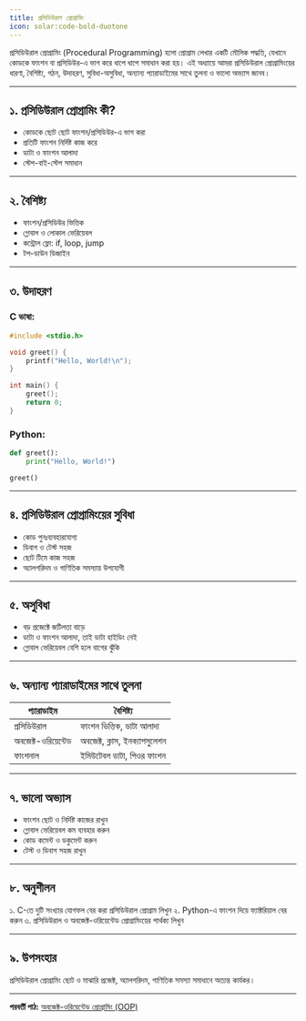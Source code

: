 ```yaml
---
title: প্রসিডিউরাল প্রোগ্রামিং
icon: solar:code-bold-duotone
---
```


প্রসিডিউরাল প্রোগ্রামিং (Procedural Programming) হলো প্রোগ্রাম লেখার একটি মৌলিক পদ্ধতি, যেখানে কোডকে ফাংশন বা প্রসিডিউর-এ ভাগ করে ধাপে ধাপে সমাধান করা হয়। এই অধ্যায়ে আমরা প্রসিডিউরাল প্রোগ্রামিংয়ের ধারণা, বৈশিষ্ট্য, গঠন, উদাহরণ, সুবিধা-অসুবিধা, অন্যান্য প্যারাডাইমের সাথে তুলনা ও ভালো অভ্যাস জানব।

---

## ১. প্রসিডিউরাল প্রোগ্রামিং কী?

- কোডকে ছোট ছোট ফাংশন/প্রসিডিউর-এ ভাগ করা
- প্রতিটি ফাংশন নির্দিষ্ট কাজ করে
- ডাটা ও ফাংশন আলাদা
- স্টেপ-বাই-স্টেপ সমাধান

---

## ২. বৈশিষ্ট্য

- ফাংশন/প্রসিডিউর ভিত্তিক
- গ্লোবাল ও লোকাল ভেরিয়েবল
- কন্ট্রোল ফ্লো: if, loop, jump
- টপ-ডাউন ডিজাইন

---

## ৩. উদাহরণ

### C ভাষা:
```c
#include <stdio.h>

void greet() {
    printf("Hello, World!\n");
}

int main() {
    greet();
    return 0;
}
```

### Python:
```python
def greet():
    print("Hello, World!")

greet()
```

---

## ৪. প্রসিডিউরাল প্রোগ্রামিংয়ের সুবিধা

- কোড পুনঃব্যবহারযোগ্য
- ডিবাগ ও টেস্ট সহজ
- ছোট টিমে কাজ সহজ
- অ্যালগরিদম ও গাণিতিক সমস্যায় উপযোগী

---

## ৫. অসুবিধা

- বড় প্রজেক্টে জটিলতা বাড়ে
- ডাটা ও ফাংশন আলাদা, তাই ডাটা হাইডিং নেই
- গ্লোবাল ভেরিয়েবল বেশি হলে বাগের ঝুঁকি

---

## ৬. অন্যান্য প্যারাডাইমের সাথে তুলনা

| প্যারাডাইম         | বৈশিষ্ট্য                |
|--------------------|--------------------------|
| প্রসিডিউরাল        | ফাংশন ভিত্তিক, ডাটা আলাদা|
| অবজেক্ট-ওরিয়েন্টেড| অবজেক্ট, ক্লাস, ইনক্যাপসুলেশন|
| ফাংশনাল           | ইমিউটেবল ডাটা, পিওর ফাংশন|

---

## ৭. ভালো অভ্যাস

- ফাংশন ছোট ও নির্দিষ্ট কাজের রাখুন
- গ্লোবাল ভেরিয়েবল কম ব্যবহার করুন
- কোড কমেন্ট ও ডকুমেন্ট করুন
- টেস্ট ও ডিবাগ সহজ রাখুন

---

## ৮. অনুশীলন

১. C-তে দুটি সংখ্যার যোগফল বের করা প্রসিডিউরাল প্রোগ্রাম লিখুন
২. Python-এ ফাংশন দিয়ে ফ্যাক্টরিয়াল বের করুন
৩. প্রসিডিউরাল ও অবজেক্ট-ওরিয়েন্টেড প্রোগ্রামিংয়ের পার্থক্য লিখুন

---

## ৯. উপসংহার

প্রসিডিউরাল প্রোগ্রামিং ছোট ও মাঝারি প্রজেক্ট, অ্যালগরিদম, গাণিতিক সমস্যা সমাধানে অত্যন্ত কার্যকর।

---

**পরবর্তী পাঠ:** [অবজেক্ট-ওরিয়েন্টেড প্রোগ্রামিং (OOP)](/programming/oop)
